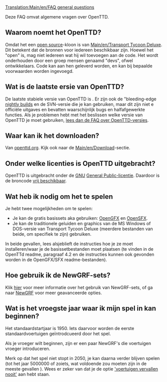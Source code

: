 [[Translation:Main/en/FAQ general questions]]
{{en/FAQmenu}}

Deze FAQ omvat algemene vragen over OpenTTD.

==Waarom noemt het OpenTTD?==
Omdat het een [http://www.opensource.org/ open source]-kloon is van [[Main/en/Transport Tycoon Deluxe]]. Dit betekent dat de bronnen voor iedereen beschikbaar zijn. Hoewel het "open" is, mag niet iedereen wat hij wil toevoegen aan de code. Het wordt onderhouden door een groep mensen genaamd "devs", ofwel ontwikkelaars. Code kan aan hen geleverd worden, en kan bij bepaalde voorwaarden worden ingevoegd.

==Wat is de laatste ersie van OpenTTD?==
De laatste stabiele versie van OpenTTD is {{en/Version}}. Er zijn ook de "bleeding-edge [[Main/en/Nightly build|nightly builds]] en de SVN-versie die je kan gebruiken, maar dit zijn niet e officiële uitgaves en bevatten waarschijnlijk bugs en halfafgewerkte functies. Als je problemen hebt met het beslissen welke versie van OpenTTD je moet gebruiken, [[Main/en/FAQ OpenTTD versions|lees dan de FAQ over OpenTTD-versies]].

==Waar kan ik het downloaden?==
Van [http://www.openttd.org/download-stable openttd.org]. Kijk ook naar de [[Main/en/Download]]-sectie.

==Onder welke licenties is OpenTTD uitgebracht?==
OpenTTD is uitgebracht onder de [http://www.gnu.org/ GNU] [http://www.gnu.org/copyleft/gpl.html General Public-licentie]. Daardoor is de broncode [[Main/en/SVN#How can I obtain the source code.F|vrij beschikbaar]].

==Wat heb ik nodig om het te spelen==
Je hebt twee mogelijkheden om te spelen:
* Je kan de gratis basissets aka gebruiken: [http://dev.openttdcoop.org/projects/opengfx OpenGFX ] en [http://dev.openttdcoop.org/projects/opensfx OpenSFX ].
* Je kan de traditionele geluiden en graphics van de MS Windows of DOS-versie van Transport Tycoon Deluxe (meerdere bestanden van beide, om specifiek te zijn) gebruiken.
In beide gevallen, lees alsjeblieft de instructies hoe je ze moet installeren/waar je de basissetbestanden moet plaatsen (te vinden in de OpenTTd readme, paragraaf 4.2 en de instructies kunnen ook gevonden worden in de OpenGFX/SFX readme-bestanden).

==Hoe gebruik ik de NewGRF-sets?==
Klik [[Main/en/NewGRF FAQ|hier]] voor meer informatie over het gebruik van NewGRF-sets, of ga naar [[Main/en/NewGRF|NewGRF]] voor meer geavanceerde opties.

==Wat is het vroegste jaar waar ik mijn spel in kan beginnen?==
Het standaardstartjaar is 1950. Iets daarvoor worden de eerste standaardvoertuigen geïntrodcueerd door het spel.

Als je vroeger wilt beginnen, zijn er een paar NewGRF's die voertuigen vroeger introduceren.

Merk op dat het spel niet stopt in 2050, je kan daarna verder blijven spelen (tot het jaar 5000000 of zoiets, wat voldoende zou moeten zijn in de meeste gevallen {{en/Emoticon|:)}}). Wees er zeker van dat je de optie [[Main/en/Advanced Settings/Vehicles#Vehicles never expire|'voertuigen vervallen nooit']] aan hebt staan.